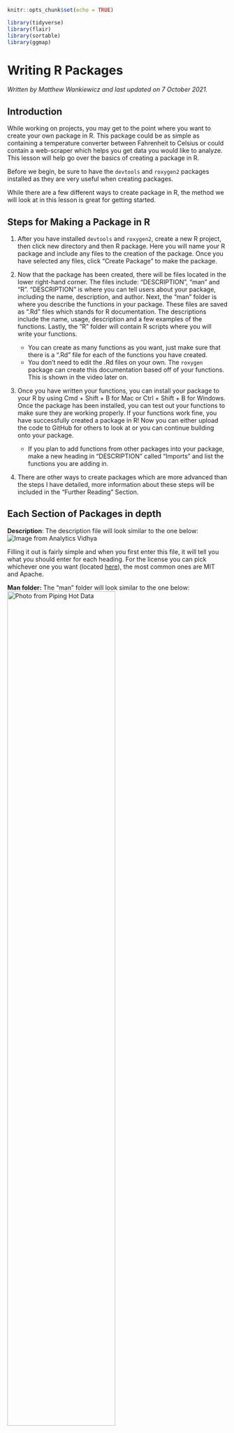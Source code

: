 
```r
knitr::opts_chunk$set(echo = TRUE)

library(tidyverse)
library(flair)
library(sortable)
library(ggmap)
```

# Writing R Packages

*Written by Matthew Wankiewicz and last updated on 7 October 2021.*

## Introduction

While working on projects, you may get to the point where you want to create your own package in R. This package could be as simple as containing a temperature converter between Fahrenheit to Celsius or could contain a web-scraper which helps you get data you would like to analyze. This lesson will help go over the basics of creating a package in R.

Before we begin, be sure to have the `devtools` and `roxygen2` packages installed as they are very useful when creating packages. 

While there are a few different ways to create package in R, the method we will look at in this lesson is great for getting started.

## Steps for Making a Package in R

1. After you have installed `devtools` and `roxygen2`, create a new R project, then click new directory and then R package. Here you will name your R package and include any files to the creation of the package. Once you have selected any files, click "Create Package" to make the package. 

2. Now that the package has been created, there will be files located in the lower right-hand corner. The files include: "DESCRIPTION", "man" and "R". "DESCRIPTION" is where you can tell users about your package, including the name, description, and author. Next, the "man" folder is where you describe the functions in your package. These files are saved as ".Rd" files which stands for R documentation. The descriptions include the name, usage, description and a few examples of the functions. Lastly, the "R" folder will contain R scripts where you will write your functions. 
    - You can create as many functions as you want, just make sure that there is a ".Rd" file for each of the functions you have created.
    - You don't need to edit the .Rd files on your own. The `roxygen` package can create this documentation based off of your functions. This is shown in the video later on. 
  
3. Once you have written your functions, you can install your package to your R by using Cmd + Shift + B for Mac or Ctrl + Shift + B for Windows. Once the package has been installed, you can test out your functions to make sure they are working properly. If your functions work fine, you have successfully created a package in R! Now you can either upload the code to GitHub for others to look at or you can continue building onto your package.
    - If you plan to add functions from other packages into your package, make a new heading in "DESCRIPTION" called "Imports" and list the functions you are adding in. 

4. There are other ways to create packages which are more advanced than the steps I have detailed, more information about these steps will be included in the "Further Reading" Section.

## Each Section of Packages in depth

**Description**: The description file will look similar to the one below:
![Image from Analytics Vidhya](https://cdn.analyticsvidhya.com/wp-content/uploads/2017/03/20070011/R7.png)

Filling it out is fairly simple and when you first enter this file, it will tell you what you should enter for each heading. For the license you can pick whichever one you want (located [here](https://choosealicense.com/licenses/)), the most common ones are MIT and Apache.

**Man folder:** The "man" folder will look similar to the one below:
![Photo from Piping Hot Data](https://www.pipinghotdata.com/posts/2020-10-25-your-first-r-package-in-1-hour/img/document2.PNG){width=70%}

For each `\topic{}` you should fill out the corresponding topic of your package in the {}. In `\usage` you should enter in how to use the function you're describing. In `\arguments` enter in the arguments and a brief description of the argument, each argument should be separated by `\itemn` where n is the number of the argument. `\examples` includes examples of your function in action. While you can fill this out on your own, `roxygen` can do this automatically. 

**R folder:** The R folder is where you place your functions. Each function will be contained in separate R files. You can keep all of your functions in one R file, it just helps to keep things organized if you have a file for each function. 

The inside of the files will look like the image below:

![Photo from Analytics Vidhya](https://cdn.analyticsvidhya.com/wp-content/uploads/2017/03/20070032/R9.png)

For `@title` you should write the title of the function, `@description` is where the description goes, `@param` is where your parameters go, `@return` is what your function returns and `@examples` are examples of how to use the function. Below that part is where you write out your entire function. This should be repeated for every function you plan to include in your package. 

**NAMESPACE:** The NAMESPACE file is a more advanced file for making R packages. From the R Packages book from Hadley Wickham, it says that this file is "not that important if you’re only developing packages for yourself. However, understanding namespaces is vital if you plan to submit your package to CRAN". NAMESPACE files can also be created automatically from `roxygen`. 


### After you have filled out each file

Once you have filled out each file with your functions you are now ready to build your package. To do this, go to your menu bar and select "Build" and then "Configure Build tools...". Once you have selected this there will be a new window that opens which includes options for the package. Check off the box that says "Create documentation with Roxygen" then select all checkboxes and click "OK" if another window appears. You can also type in "-–as-cran" into "Check Package", this will let R conduct tests to simulate your package being checked/tested in CRAN. 

  - Creating documentation with Roxygen takes information from your functions and creates documentation from it. It is also able to create a NAMESPACE file. In order to do this, make sure you have your NAMESPACE file deleted so Roxygen can make a new one and don't make any R documentation for your functions, Roxygen can do it for you. 

Now you can go back to "Build" and then click "Clean and Rebuild". This will restart your R session and load in your package to R. Now you can test out your functions to make sure they are working properly. If your functions work without error, you have successfully created your package!

### Sharing Your Package

If you would like other people to use your function and want to share it, there are two main options. The first option (and easiest) would be to upload your package to GitHub. To do this, create a GitHub repository and upload your files to the repository. Once the files are on GitHub, it can be installed using `remotes::install_github`.

You can also select Git when creating your package. After you have created and edited your functions & files, you can use the `usethis::use_github` to create a repository for your package. If you haven't done this before, the function will give you steps in creating a key to connect to your GitHub and will also tell you how to store it. Once you have done this, you can re-run the function and it should upload your files to GitHub. 

As you get more advanced with creating packages in R, you can send it to CRAN to try to get it verified there. Having your package verified by CRAN means that the package can be installed using `install.packages`. To get the package CRAN verified, you would need to submit your source package to https://cran.r-project.org/submit.html. To create a source package, go to "Build" then "Build Source Package". R will then create a ".tar.gz" file which can be uploaded to the CRAN website. 

## Live Coding

Video displaying live coding of an R package:

<iframe width="560" height="315" src="https://www.youtube.com/embed/wLGRLCXIAYA" frameborder="0" allow="accelerometer; autoplay; clipboard-write; encrypted-media; gyroscope; picture-in-picture" allowfullscreen></iframe>

To get your access token from GitHub use `usethis::browse_github_token`, it will open up a new page and you can access a token from GitHub there. It will also tell you how to store your token after running the function. (This is also covered in the GitHub lessons.)

## Exercises

<!-- ```{r making-packages-q1, echo=F} -->
<!-- question("Which packages are very important to the creation of R packages? (Select all that apply)", -->
<!--          answer("`devtools`", correct = T), -->
<!--          answer("`roxygen2`", correct = T), -->
<!--          answer("`dplyr`"), -->
<!--          answer("`rvest`"), -->
<!--          random_answer_order = T, -->
<!--          allow_retry = T) -->
<!-- ``` -->

<!-- ```{r making-packages-q2, echo=F} -->
<!-- question("What is the importance of the 'man' folder when making a package?", -->
<!--          answer("This folder contains the R scripts for the functions in the package"), -->
<!--          answer("This folder contains documentation for the functions in the package", -->
<!--                 correct = T), -->
<!--          answer("This folder contains code for GitHub"), -->
<!--          answer("This folder is not important"), -->
<!--          allow_retry = T) -->
<!-- ``` -->

<!-- ```{r making-packages-q3, echo=F} -->
<!-- question("Where do the R scripts for your functions go?", -->
<!--          answer("The R folder", correct = T), -->
<!--          answer("The 'man' folder"), -->
<!--          answer("The NAMESPACE file"), -->
<!--          answer("The DESCRIPTION file"), -->
<!--          random_answer_order = T, -->
<!--          allow_retry = T) -->
<!-- ``` -->

<!-- ```{r making-packages-q4, echo=F} -->
<!-- question("What is in the DESCRIPTION file?", -->
<!--          answer("Information about the package, including your contact information.",  -->
<!--                 correct = T), -->
<!--          answer("Descriptions of each function."), -->
<!--          answer("The code behind each of the functions"), -->
<!--          answer("The combination of all code and text in your package"), -->
<!--          random_answer_order = T, -->
<!--          allow_retry = T) -->
<!-- ``` -->

<!-- ```{r making-packages-q5, echo=F} -->
<!-- question("What are the best ways to let anyone access your package? (Select all that apply)", -->
<!--          answer("Upload your package files to GitHub", correct = T), -->
<!--          answer("Submission and approval by CRAN for your package", correct = T), -->
<!--          answer("Packages you create cannot be shared"), -->
<!--          answer("Once you make a package anyone can use it, even if it's not on CRAN or GitHub"), -->
<!--          random_answer_order = T, -->
<!--          allow_retry = T) -->
<!-- ``` -->

<!-- ```{r package-questions-6, echo=F} -->
<!-- question("True or False: You can only have one function in an entire package?", -->
<!--          answer("True"), -->
<!--          answer("False", correct = T), -->
<!--          allow_retry = T) -->
<!-- ``` -->

<!-- ```{r package-questions-7, echo=F} -->
<!-- question("What does the 'Install and Restart' button do?", -->
<!--          answer("Installs your package into R and lets you use it", correct = T), -->
<!--          answer("Refreshes your package to the last save"), -->
<!--          answer("Installs your package into R but does **not** let you use it"), -->
<!--          answer("Restarts your R session to let you work on a new package"), -->
<!--          random_answer_order = T, -->
<!--          allow_retry = T) -->
<!-- ``` -->

<!-- ```{r creating-packages-steps, echo=F} -->
<!-- order <- c("Select 'New Project' in RStudio", "Select 'New Directory'", -->
<!--            "Select 'R Package' and Name your package", "Edit the files", -->
<!--            "Configure Build Tools... create documentation with `roxygen`", -->
<!--            "Clean and Rebuild", "Share the Package with others!") -->

<!-- question_rank("What is the correct order in making a new R package in RStudio?", -->
<!--               answer(order, correct = T), -->
<!--               answer(rev(order), message = "Wrong direction"), -->
<!--          allow_retry = T) -->
<!-- ``` -->


## Next Steps

Some next steps for making packages include:

- The R packages book by Hadley Wickham and Jenny Bryan: https://r-pkgs.org/
- The CRAN documents on writing packages: https://cran.r-project.org/doc/manuals/r-release/R-exts.html


## Questions

1. True or False, you need a GitHub account to create an R package?
  a. True
  b.  False
  
2. True or False, you can include examples of how your function works in the function files?
  a.  True
  b. False
  
3. Which folder does R code go into?
  a.  R
  b. man
  c. description
  d. None of the above
  
4. True or False, there is a limit to the amount of functions you can include in an R package?
  a. True
  b.  False
  
5. True or False, the only way to share your package is through CRAN?
  a. True
  b.  False
  
6. Which package creates documentation based off of your functions?
  a. `tidyverse`
  b.  `roxygen2`
  c. `devtools`
  d. `ggplot2`
  
7. Which line of code will open up GitHub to access your token?
  a.  `usethis::browse_github_token`
  b. `devtools::browse_github_token`
  c. `usethis::get_github_token`
  d. `devtools::get_github_token`
  
8. What is the use of the "Imports" line in the description file?
  a. It tells R what you want to name your package
  b.  It tells R that you are using functions from other packages
  c. It tells R who the other creators of the package are
  d. None of the above
  
9. True or False, the NAMESPACE file is important for submitting packages to CRAN?
  a.  True
  b. False
  
10. True or False, the NAMESPACE file is created by the `roxygen2` package?
  a.  True
  b. False


